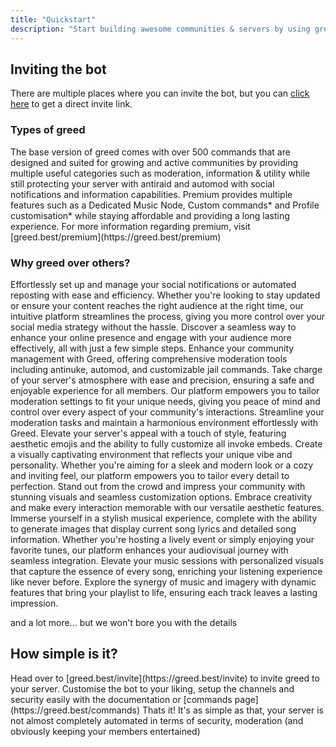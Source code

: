 ```yaml
---
title: "Quickstart"
description: "Start building awesome communities & servers by using greed"
---
```


## Inviting the bot

There are multiple places where you can invite the bot, but you can <a href="https://greed.best/invite" target="_blank">click here</a> to get a direct invite link.

### Types of greed

<AccordionGroup>
  <Accordion
    icon="robot"
    title="Base Version: All you need for an awesome community"
  >
    The base version of greed comes with over 500 commands that are designed and
    suited for growing and active communities by providing multiple useful
    categories such as moderation, information & utility while still protecting
    your server with antiraid and automod with social notifications and
    information capabilities.
  </Accordion>
  <Accordion
    icon="wand-magic-sparkles"
    title="Premium: Truly the full all-in-one."
  >
    Premium provides multiple features such as a Dedicated Music Node, Custom
    commands* and Profile customisation* while staying affordable and providing
    a long lasting experience. For more information regarding premium, visit
    [greed.best/premium](https://greed.best/premium)
  </Accordion>
</AccordionGroup>

### Why greed over others?

<AccordionGroup>

<Accordion icon="share-from-square" title="Social Commands & Posters">
  Effortlessly set up and manage your social notifications or automated
  reposting with ease and efficiency. Whether you're looking to stay updated or
  ensure your content reaches the right audience at the right time, our
  intuitive platform streamlines the process, giving you more control over your
  social media strategy without the hassle. Discover a seamless way to enhance
  your online presence and engage with your audience more effectively, all with
  just a few simple steps.
</Accordion>
<Accordion icon="scale-balanced" title="Moderation Functionality">
  Enhance your community management with Greed, offering comprehensive
  moderation tools including antinuke, automod, and customizable jail commands.
  Take charge of your server's atmosphere with ease and precision, ensuring a
  safe and enjoyable experience for all members. Our platform empowers you to
  tailor moderation settings to fit your unique needs, giving you peace of mind
  and control over every aspect of your community's interactions. Streamline
  your moderation tasks and maintain a harmonious environment effortlessly with
  Greed.
</Accordion>
<Accordion icon="star" title="The Aesthetic Option">
  Elevate your server's appeal with a touch of style, featuring aesthetic emojis
  and the ability to fully customize all invoke embeds. Create a visually
  captivating environment that reflects your unique vibe and personality.
  Whether you're aiming for a sleek and modern look or a cozy and inviting feel,
  our platform empowers you to tailor every detail to perfection. Stand out from
  the crowd and impress your community with stunning visuals and seamless
  customization options. Embrace creativity and make every interaction memorable
  with our versatile aesthetic features.
</Accordion>
<Accordion icon="music" title="Music & Images">
  Immerse yourself in a stylish musical experience, complete with the ability to
  generate images that display current song lyrics and detailed song
  information. Whether you're hosting a lively event or simply enjoying your
  favorite tunes, our platform enhances your audiovisual journey with seamless
  integration. Elevate your music sessions with personalized visuals that
  capture the essence of every song, enriching your listening experience like
  never before. Explore the synergy of music and imagery with dynamic features
  that bring your playlist to life, ensuring each track leaves a lasting
  impression.
</Accordion>

</AccordionGroup>

and a lot more... but we won't bore you with the details

## How simple is it? 

<Steps>
  <Step title="Invite greed">
    Head over to [greed.best/invite](https://greed.best/invite) to invite greed
    to your server.
  </Step>
  <Step title="Setup and customise">
    Customise the bot to your liking, setup the channels and security easily
    with the documentation or [commands page](https://greed.best/commands)
  </Step>
  <Step title="Sit back, let greed take over">
    Thats it! It's as simple as that, your server is not almost completely
    automated in terms of security, moderation (and obviously keeping your
    members entertained)
  </Step>
</Steps>
